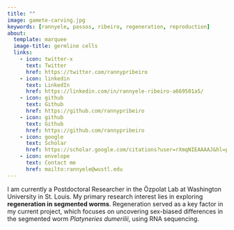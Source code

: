 ```yaml
---
title: ""
image: gamete-carving.jpg
keywords: [rannyele, passos, ribeiro, regeneration, reproduction]
about:
  template: marquee
  image-title: germline cells
  links:
    - icon: twitter-x
      text: Twitter
      href: https://twitter.com/rannypribeiro
    - icon: linkedin
      text: LinkedIn
      href: https://linkedin.com/in/rannyele-ribeiro-a669501a5/
    - icon: github
      text: Github
      href: https://github.com/rannypribeiro
    - icon: github
      text: Github
      href: https://github.com/rannypribeiro
    - icon: google
      text: Scholar
      href: https://scholar.google.com/citations?user=rXmqNIEAAAAJ&hl=pt-BR
    - icon: envelope
      text: Contact me
      href: mailto:rannyele@wustl.edu
---
```


<p style="text-align: center;">

I am currently a Postdoctoral Researcher in the Özpolat Lab at Washington University in St. Louis. My primary research interest lies in exploring **regeneration in segmented worms**. Regeneration served as a key factor in my current project, which focuses on uncovering sex-biased differences in the segmented worm *Platyneries dumerilii*, using RNA sequencing.

</p>
